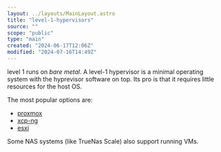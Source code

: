 ```yaml
---
layout: ../layouts/MainLayout.astro
title: "level-1-hypervisors"
source: ""
scope: "public"
type: "main"
created: "2024-06-17T12:06Z"
modified: "2024-07-16T14:49Z"
---
```


level 1 runs on *bare metal*. A level-1 hypervisor is a minimal operating system with the hyprevisor software on top. Its pro is that it requires little resources for the host OS.

The most popular options are:
- [proxmox](proxmox)
- [xcp-ng](xcp-ng)
- [esxi](esxi)

Some NAS systems (like TrueNas Scale) also support running VMs.